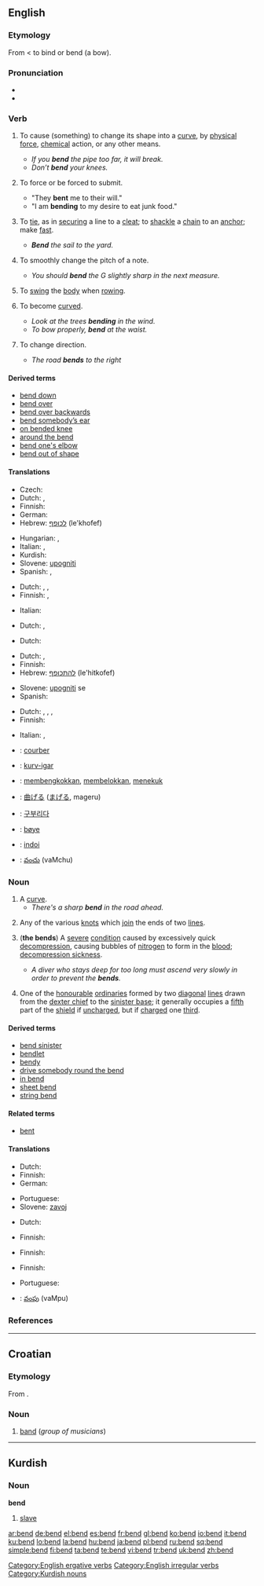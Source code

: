{{wikipedia|dab=bend}}
==English==

===Etymology===
From {{etyl|enm}} {{term|benden}} < {{etyl|ang}} {{term|bendan}} to bind or bend (a bow).

===Pronunciation===
* {{IPA|/bɛnd/}}
* {{rhymes|ɛnd}}

===Verb===
{{en-verb|bends|bending|bent}}

# {{transitive}} To cause (something) to change its shape into a [[curve]], by [[physical]] [[force]], [[chemical]] action, or any other means.
#* ''If you '''bend''' the pipe too far, it will break.''
#* ''Don’t '''bend''' your knees.''
# {{transitive|intransitive}} To force or be forced to submit.
#* "They '''bent''' me to their will."
#* "I am '''bending''' to my desire to eat junk food."
# {{context|transitive|nautical}} To [[tie]], as in [[securing]] a line to a [[cleat]]; to [[shackle]] a [[chain]] to an [[anchor]]; make [[fast]].
#* '''''Bend''' the sail to the yard.''
# {{context|transitive|music}} To smoothly change the pitch of a note.
#* ''You should '''bend''' the G slightly sharp in the next measure.''
# {{context|intransitive|nautical}} To [[swing]] the [[body]] when [[rowing]].
# {{intransitive}}  To become [[curve]]d.
#* ''Look at the trees '''bending''' in the wind.''
#* ''To bow properly, '''bend''' at the waist.''
# {{intransitive}} To change direction.
#* ''The road '''bends''' to the right''

====Derived terms====
* [[bend down]]
* [[bend over]]
* [[bend over backwards]]
* [[bend somebody’s ear]]
* [[on bended knee]]
* [[around the bend]]
* [[bend one's elbow]]
* [[bend out of shape]]

====Translations====
{{trans-top|to shape into a curve}}
* Czech: {{t-|cs|ohnout}}
* Dutch: {{t+|nl|buigen}}, {{t|nl|plooien}}
* Finnish: {{t+|fi|taivuttaa}}
* German: {{t+|de|beugen}}
* Hebrew: [[לכופף]] (le'khofef)
{{trans-mid}}
* Hungarian: {{t+|hu|hajlít}}, {{t-|hu|görbít}}
* Italian: {{t+|it|curvare}}, {{t+|it|piegare}}
* Kurdish: {{KUchar|[[چه‌ماندن]]}}
* Slovene: [[upogniti]]
* Spanish: {{t-|es|doblar}}, {{t-|es|curvar}}
{{trans-bottom}}

{{trans-top|to force or be forced to submit}}
{{trans-mid}}
{{trans-bottom}}

{{trans-top|to tie a line}}
* Dutch: {{t+|nl|knopen}}, {{t+|nl|bevestigen}}, {{t+|nl|vastmaken}}
* Finnish: {{t+|fi|sitoa}}, {{t+|fi|kiinnittää}}
{{trans-mid}}
* Italian: {{t-|it|ammanigliare}}
{{trans-bottom}}

{{trans-top|to change the pitch}}
* Dutch: {{t+|nl|buigen}}, {{t+|nl|corrigeren}}
{{trans-mid}}
{{trans-bottom}}

{{trans-top|to swing the body when rowing}}
* Dutch: {{t+|nl|buigen}}
{{trans-mid}}
{{trans-bottom}}

{{trans-top|to become curved}}
* Dutch: {{t+|nl|buigen}}, {{t|nl|plooien}}
* Finnish: {{t+|fi|taipua}}
* Hebrew: [[להתכופף]] (le'hitkofef)
{{trans-mid}}
* Slovene: [[upogniti]] se
* Spanish: {{t-|es|doblarse}}
{{trans-bottom}}

{{trans-top|to change direction}}
* Dutch: {{t|nl|afbuigen}}, {{t+|nl|buigen}}, {{t+|nl|draaien}}, {{t+|nl|gaan}}
* Finnish: {{t+|fi|kääntyä}}
{{trans-mid}}
* Italian: {{t-|it|piegarsi}}, {{t|it|curvarsi}}
{{trans-bottom}}

{{checktrans-top}}
* {{ttbc|French}}: [[courber]]
* {{ttbc|Ido}}: [[kurv-igar]]
* {{ttbc|Indonesian}}: [[bengkok|membengkokkan]], [[belok|membelokkan]], [[tekuk|menekuk]]
* {{ttbc|Japanese}}: [[曲げる]] ([[まげる]], mageru)
* {{ttbc|Korean}}: [[구부리다]]
* {{ttbc|Norwegian}}: [[bøye]]
* {{ttbc|Romanian}}: [[indoi]]
* {{ttbc|Telugu}}: [[వంచు]] (vaMchu)
{{trans-bottom}}

===Noun===
{{en-noun}}

# A [[curve]].
#* ''There's a sharp '''bend''' in the road ahead.''
# {{nautical}} Any of the various [[knot]]s which [[join]] the ends of two [[line]]s.<!-- or the end of a line into some other object; (the latter are called hitch)
#* Note: In naval parlance, a knot involves splicing the strands of a rope.-->
# {{context|in plural|medicine|diving}} ('''the bends''') A [[severe]] [[condition]] caused by excessively quick [[decompression]], causing bubbles of [[nitrogen]] to form in the [[blood]]; [[decompression sickness]].
#* ''A diver who stays deep for too long must ascend very slowly in order to prevent the '''bends'''.''
# {{heraldry}} One of the [[honourable]] [[ordinary|ordinaries]] formed by two [[diagonal]] [[line]]s drawn from the [[dexter chief]] to the [[sinister base]]; it generally occupies a [[fifth]] part of the [[shield]] if [[uncharged]], but if [[charged]] one [[third]].

====Derived terms====
* [[bend sinister]]
* [[bendlet]]
* [[bendy]]
* [[drive somebody round the bend]]
* [[in bend]]
* [[sheet bend]]
* [[string bend]]

====Related terms====
* [[bent]]

====Translations====
{{trans-top|curve}}
* Dutch: {{t+|nl|bocht|m}}
* Finnish: {{t+|fi|mutka}}
* German: {{t+|de|Kurve|f}}
{{trans-mid}}
* Portuguese: {{t+|pt|curva|f}}
* Slovene: [[zavoj]] {{m}}
{{trans-bottom}}

{{trans-top|knot}}
* Dutch: {{t|nl|verbindingsknoop|m}}
{{trans-mid}}
* Finnish: {{t-|fi|kytky}}
{{trans-bottom}}

{{trans-top|decompression sickness}}
* Finnish: {{t-|fi|sukeltajantauti}}
{{trans-mid}}
{{trans-bottom}}

{{trans-top|heraldic term}}
* Finnish: {{t-|fi|palkki}}
{{trans-mid}}
* Portuguese: {{t+|pt|banda}}
{{trans-bottom}}

{{checktrans-top}}
* {{ttbc|Telugu}}: [[వంపు]] (vaMpu)
{{trans-bottom}}

===References===
{{R:Heraldry 1862}}

[[Category:English ergative verbs]]
[[Category:English irregular verbs]]

----

==Croatian==

===Etymology===
From {{etyl|en|hr}} {{term|band}}.

===Noun===
{{hr-noun|m}}

# [[band]] (''group of musicians'')

----

==Kurdish==

===Noun===
'''bend'''

# [[slave]]

[[Category:Kurdish nouns]]

[[ar:bend]]
[[de:bend]]
[[el:bend]]
[[es:bend]]
[[fr:bend]]
[[gl:bend]]
[[ko:bend]]
[[io:bend]]
[[it:bend]]
[[ku:bend]]
[[lo:bend]]
[[la:bend]]
[[hu:bend]]
[[ja:bend]]
[[pl:bend]]
[[ru:bend]]
[[sq:bend]]
[[simple:bend]]
[[fi:bend]]
[[ta:bend]]
[[te:bend]]
[[vi:bend]]
[[tr:bend]]
[[uk:bend]]
[[zh:bend]]